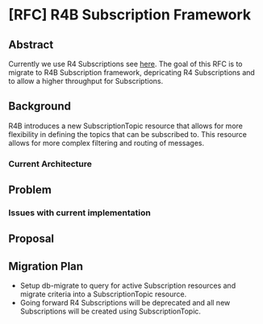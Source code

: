 # [RFC] R4B Subscription Framework

## Abstract
Currently we use R4 Subscriptions see [here](../Data_Model/R4/Subscription). 
The goal of this RFC is to migrate to R4B Subscription framework, depricating R4 Subscriptions and to allow a higher throughput for Subscriptions.

## Background
R4B introduces a new SubscriptionTopic resource that allows for more flexibility in defining the topics that can be subscribed to. 
This resource allows for more complex filtering and routing of messages.

### Current Architecture


## Problem

### Issues with current implementation


## Proposal

## Migration Plan
* Setup db-migrate to query for active Subscription resources and migrate criteria into a SubscriptionTopic resource.
* Going forward R4 Subscriptions will be deprecated and all new Subscriptions will be created using SubscriptionTopic.